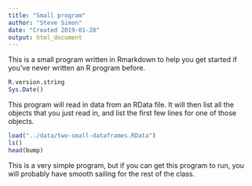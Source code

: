 ```yaml
---
title: "Small program"
author: "Steve Simon"
date: "Created 2019-01-28"
output: html_document
---
```


This is a small program written in Rmarkdown to help you get started if you've never written an R program before.

```r
R.version.string
Sys.Date()
```

This program will read in data from an RData file. It will then list all the objects that you just read in, and list the first few lines for one of those objects.

```r
load("../data/two-small-dataframes.RData")
ls()
head(bump)
```

This is a very simple program, but if you can get this program to run, you will probably have smooth sailing for the rest of the class.
